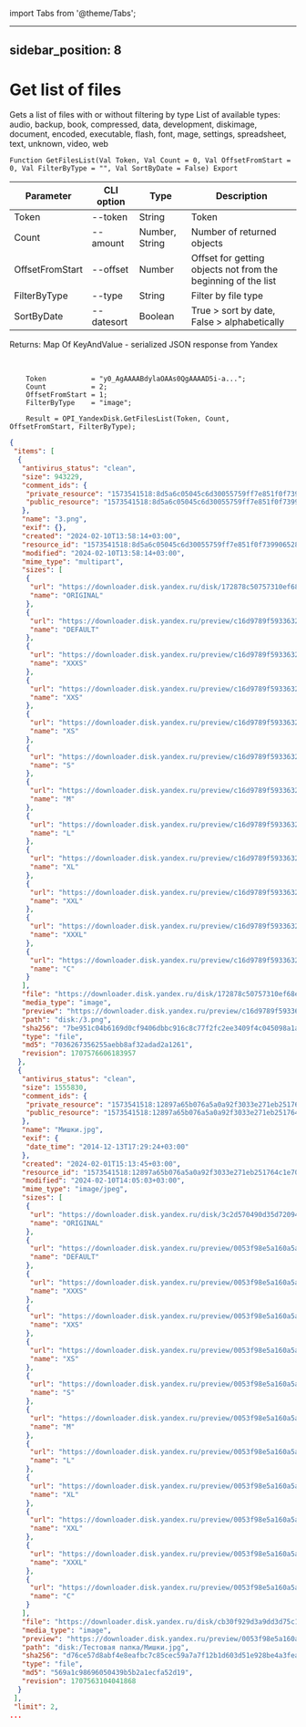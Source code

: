 ﻿import Tabs from '@theme/Tabs';

---
sidebar_position: 8
---

# Get list of files
Gets a list of files with or without filtering by type List of available types: audio, backup, book, compressed, data, development, diskimage, document, encoded, executable, flash, font, mage, settings, spreadsheet, text, unknown, video, web



`Function GetFilesList(Val Token, Val Count = 0, Val OffsetFromStart = 0, Val FilterByType = "", Val SortByDate = False) Export`

  | Parameter | CLI option | Type | Description |
  |-|-|-|-|
  | Token | --token | String | Token |
  | Count | --amount | Number, String | Number of returned objects |
  | OffsetFromStart | --offset | Number | Offset for getting objects not from the beginning of the list |
  | FilterByType | --type | String | Filter by file type |
  | SortByDate | --datesort | Boolean | True > sort by date, False > alphabetically |

  
  Returns:  Map Of KeyAndValue - serialized JSON response from Yandex

<br/>




```bsl title="Code example"
    Token           = "y0_AgAAAABdylaOAAs0QgAAAAD5i-a...";
    Count           = 2;
    OffsetFromStart = 1;
    FilterByType    = "image";

    Result = OPI_YandexDisk.GetFilesList(Token, Count, OffsetFromStart, FilterByType);
```
 



```json title="Result"
{
 "items": [
  {
   "antivirus_status": "clean",
   "size": 943229,
   "comment_ids": {
    "private_resource": "1573541518:8d5a6c05045c6d30055759ff7e851f0f7399065285d5bb05fa17e4496cf40bb2",
    "public_resource": "1573541518:8d5a6c05045c6d30055759ff7e851f0f7399065285d5bb05fa17e4496cf40bb2"
   },
   "name": "3.png",
   "exif": {},
   "created": "2024-02-10T13:58:14+03:00",
   "resource_id": "1573541518:8d5a6c05045c6d30055759ff7e851f0f7399065285d5bb05fa17e4496cf40bb2",
   "modified": "2024-02-10T13:58:14+03:00",
   "mime_type": "multipart",
   "sizes": [
    {
     "url": "https://downloader.disk.yandex.ru/disk/172878c50757310ef68efb6dfbe87df0ed6ee578216f4750f236eb37b4e05646/67065672/gwThwhLBKYvLhQCNnqAHivS6rT4sf9tf_ZJmzmkuDiNdKb0wAuoUZP3xa-RGUkOqgqn8vgvsrYeT6Yzc-yAjmA%3D%3D?uid=1573541518&filename=3.png&disposition=attachment&hash=&limit=0&content_type=multipart&owner_uid=1573541518&fsize=943229&hid=200c348630ee4906d2f7ca6ab71c2248&media_type=image&tknv=v2&etag=7036267356255aebb8af32adad2a1261",
     "name": "ORIGINAL"
    },
    {
     "url": "https://downloader.disk.yandex.ru/preview/c16d9789f5933632ff4b02b3c11bc3c0d0b652c91e648c2fd44e244f70066c43/inf/BosSAbexHFf60TUoCsdh22Gr_8Es4dtgZ04xvb02xNQsPPW1eMxghoiPy_6bf3JAPKipLfpSpuhNnc9i6XsR2A%3D%3D?uid=1573541518&filename=3.png&disposition=inline&hash=&limit=0&content_type=image%2Fjpeg&owner_uid=1573541518&tknv=v2",
     "name": "DEFAULT"
    },
    {
     "url": "https://downloader.disk.yandex.ru/preview/c16d9789f5933632ff4b02b3c11bc3c0d0b652c91e648c2fd44e244f70066c43/inf/BosSAbexHFf60TUoCsdh22Gr_8Es4dtgZ04xvb02xNQsPPW1eMxghoiPy_6bf3JAPKipLfpSpuhNnc9i6XsR2A%3D%3D?uid=1573541518&filename=3.png&disposition=inline&hash=&limit=0&content_type=image%2Fjpeg&owner_uid=1573541518&tknv=v2&size=XXXS&crop=0",
     "name": "XXXS"
    },
    {
     "url": "https://downloader.disk.yandex.ru/preview/c16d9789f5933632ff4b02b3c11bc3c0d0b652c91e648c2fd44e244f70066c43/inf/BosSAbexHFf60TUoCsdh22Gr_8Es4dtgZ04xvb02xNQsPPW1eMxghoiPy_6bf3JAPKipLfpSpuhNnc9i6XsR2A%3D%3D?uid=1573541518&filename=3.png&disposition=inline&hash=&limit=0&content_type=image%2Fjpeg&owner_uid=1573541518&tknv=v2&size=XXS&crop=0",
     "name": "XXS"
    },
    {
     "url": "https://downloader.disk.yandex.ru/preview/c16d9789f5933632ff4b02b3c11bc3c0d0b652c91e648c2fd44e244f70066c43/inf/BosSAbexHFf60TUoCsdh22Gr_8Es4dtgZ04xvb02xNQsPPW1eMxghoiPy_6bf3JAPKipLfpSpuhNnc9i6XsR2A%3D%3D?uid=1573541518&filename=3.png&disposition=inline&hash=&limit=0&content_type=image%2Fjpeg&owner_uid=1573541518&tknv=v2&size=XS&crop=0",
     "name": "XS"
    },
    {
     "url": "https://downloader.disk.yandex.ru/preview/c16d9789f5933632ff4b02b3c11bc3c0d0b652c91e648c2fd44e244f70066c43/inf/BosSAbexHFf60TUoCsdh22Gr_8Es4dtgZ04xvb02xNQsPPW1eMxghoiPy_6bf3JAPKipLfpSpuhNnc9i6XsR2A%3D%3D?uid=1573541518&filename=3.png&disposition=inline&hash=&limit=0&content_type=image%2Fjpeg&owner_uid=1573541518&tknv=v2&size=S&crop=0",
     "name": "S"
    },
    {
     "url": "https://downloader.disk.yandex.ru/preview/c16d9789f5933632ff4b02b3c11bc3c0d0b652c91e648c2fd44e244f70066c43/inf/BosSAbexHFf60TUoCsdh22Gr_8Es4dtgZ04xvb02xNQsPPW1eMxghoiPy_6bf3JAPKipLfpSpuhNnc9i6XsR2A%3D%3D?uid=1573541518&filename=3.png&disposition=inline&hash=&limit=0&content_type=image%2Fjpeg&owner_uid=1573541518&tknv=v2&size=M&crop=0",
     "name": "M"
    },
    {
     "url": "https://downloader.disk.yandex.ru/preview/c16d9789f5933632ff4b02b3c11bc3c0d0b652c91e648c2fd44e244f70066c43/inf/BosSAbexHFf60TUoCsdh22Gr_8Es4dtgZ04xvb02xNQsPPW1eMxghoiPy_6bf3JAPKipLfpSpuhNnc9i6XsR2A%3D%3D?uid=1573541518&filename=3.png&disposition=inline&hash=&limit=0&content_type=image%2Fjpeg&owner_uid=1573541518&tknv=v2&size=L&crop=0",
     "name": "L"
    },
    {
     "url": "https://downloader.disk.yandex.ru/preview/c16d9789f5933632ff4b02b3c11bc3c0d0b652c91e648c2fd44e244f70066c43/inf/BosSAbexHFf60TUoCsdh22Gr_8Es4dtgZ04xvb02xNQsPPW1eMxghoiPy_6bf3JAPKipLfpSpuhNnc9i6XsR2A%3D%3D?uid=1573541518&filename=3.png&disposition=inline&hash=&limit=0&content_type=image%2Fjpeg&owner_uid=1573541518&tknv=v2&size=XL&crop=0",
     "name": "XL"
    },
    {
     "url": "https://downloader.disk.yandex.ru/preview/c16d9789f5933632ff4b02b3c11bc3c0d0b652c91e648c2fd44e244f70066c43/inf/BosSAbexHFf60TUoCsdh22Gr_8Es4dtgZ04xvb02xNQsPPW1eMxghoiPy_6bf3JAPKipLfpSpuhNnc9i6XsR2A%3D%3D?uid=1573541518&filename=3.png&disposition=inline&hash=&limit=0&content_type=image%2Fjpeg&owner_uid=1573541518&tknv=v2&size=XXL&crop=0",
     "name": "XXL"
    },
    {
     "url": "https://downloader.disk.yandex.ru/preview/c16d9789f5933632ff4b02b3c11bc3c0d0b652c91e648c2fd44e244f70066c43/inf/BosSAbexHFf60TUoCsdh22Gr_8Es4dtgZ04xvb02xNQsPPW1eMxghoiPy_6bf3JAPKipLfpSpuhNnc9i6XsR2A%3D%3D?uid=1573541518&filename=3.png&disposition=inline&hash=&limit=0&content_type=image%2Fjpeg&owner_uid=1573541518&tknv=v2&size=XXXL&crop=0",
     "name": "XXXL"
    },
    {
     "url": "https://downloader.disk.yandex.ru/preview/c16d9789f5933632ff4b02b3c11bc3c0d0b652c91e648c2fd44e244f70066c43/inf/BosSAbexHFf60TUoCsdh22Gr_8Es4dtgZ04xvb02xNQsPPW1eMxghoiPy_6bf3JAPKipLfpSpuhNnc9i6XsR2A%3D%3D?uid=1573541518&filename=3.png&disposition=inline&hash=&limit=0&content_type=image%2Fjpeg&owner_uid=1573541518&tknv=v2&size=S&crop=0",
     "name": "C"
    }
   ],
   "file": "https://downloader.disk.yandex.ru/disk/172878c50757310ef68efb6dfbe87df0ed6ee578216f4750f236eb37b4e05646/67065672/gwThwhLBKYvLhQCNnqAHivS6rT4sf9tf_ZJmzmkuDiNdKb0wAuoUZP3xa-RGUkOqgqn8vgvsrYeT6Yzc-yAjmA%3D%3D?uid=1573541518&filename=3.png&disposition=attachment&hash=&limit=0&content_type=multipart&owner_uid=1573541518&fsize=943229&hid=200c348630ee4906d2f7ca6ab71c2248&media_type=image&tknv=v2&etag=7036267356255aebb8af32adad2a1261",
   "media_type": "image",
   "preview": "https://downloader.disk.yandex.ru/preview/c16d9789f5933632ff4b02b3c11bc3c0d0b652c91e648c2fd44e244f70066c43/inf/BosSAbexHFf60TUoCsdh22Gr_8Es4dtgZ04xvb02xNQsPPW1eMxghoiPy_6bf3JAPKipLfpSpuhNnc9i6XsR2A%3D%3D?uid=1573541518&filename=3.png&disposition=inline&hash=&limit=0&content_type=image%2Fjpeg&owner_uid=1573541518&tknv=v2&size=S&crop=0",
   "path": "disk:/3.png",
   "sha256": "7be951c04b6169d0cf9406dbbc916c8c77f2fc2ee3409f4c045098a1ae19e13a",
   "type": "file",
   "md5": "7036267356255aebb8af32adad2a1261",
   "revision": 1707576606183957
  },
  {
   "antivirus_status": "clean",
   "size": 1555830,
   "comment_ids": {
    "private_resource": "1573541518:12897a65b076a5a0a92f3033e271eb251764c1e70ba590f383d55c3da7ef8c60",
    "public_resource": "1573541518:12897a65b076a5a0a92f3033e271eb251764c1e70ba590f383d55c3da7ef8c60"
   },
   "name": "Мишки.jpg",
   "exif": {
    "date_time": "2014-12-13T17:29:24+03:00"
   },
   "created": "2024-02-01T15:13:45+03:00",
   "resource_id": "1573541518:12897a65b076a5a0a92f3033e271eb251764c1e70ba590f383d55c3da7ef8c60",
   "modified": "2024-02-10T14:05:03+03:00",
   "mime_type": "image/jpeg",
   "sizes": [
    {
     "url": "https://downloader.disk.yandex.ru/disk/3c2d570490d35d7209453d295cc8897595d757a8cf889e65faa9a01a302b7c66/67065672/YCWwIV93r7kdvdgkpYJf7GJbR3ANcQde87h7hiBT0GgAoFo_n3KO9GXq2HWzSWwrwox97L651eAD93T19uJnow%3D%3D?uid=1573541518&filename=%D0%9C%D0%B8%D1%88%D0%BA%D0%B8.jpg&disposition=inline&hash=&limit=0&content_type=image%2Fjpeg&owner_uid=1573541518&fsize=1555830&hid=d4562df88a4f7d98d8aa94e30de24c09&media_type=image&tknv=v2&etag=569a1c98696050439b5b2a1ecfa52d19",
     "name": "ORIGINAL"
    },
    {
     "url": "https://downloader.disk.yandex.ru/preview/0053f98e5a160a5ac87edf75174e8881491b359379323f8c8325378a7c9c5a85/inf/fwhLIia_-zlk2uITaqxgbGJbR3ANcQde87h7hiBT0GhEI8fhcC9IFRIL8W4OBV0J-yLh1Ds-lBckf41RQO7cPQ%3D%3D?uid=1573541518&filename=%D0%9C%D0%B8%D1%88%D0%BA%D0%B8.jpg&disposition=inline&hash=&limit=0&content_type=image%2Fjpeg&owner_uid=1573541518&tknv=v2",
     "name": "DEFAULT"
    },
    {
     "url": "https://downloader.disk.yandex.ru/preview/0053f98e5a160a5ac87edf75174e8881491b359379323f8c8325378a7c9c5a85/inf/fwhLIia_-zlk2uITaqxgbGJbR3ANcQde87h7hiBT0GhEI8fhcC9IFRIL8W4OBV0J-yLh1Ds-lBckf41RQO7cPQ%3D%3D?uid=1573541518&filename=%D0%9C%D0%B8%D1%88%D0%BA%D0%B8.jpg&disposition=inline&hash=&limit=0&content_type=image%2Fjpeg&owner_uid=1573541518&tknv=v2&size=XXXS&crop=0",
     "name": "XXXS"
    },
    {
     "url": "https://downloader.disk.yandex.ru/preview/0053f98e5a160a5ac87edf75174e8881491b359379323f8c8325378a7c9c5a85/inf/fwhLIia_-zlk2uITaqxgbGJbR3ANcQde87h7hiBT0GhEI8fhcC9IFRIL8W4OBV0J-yLh1Ds-lBckf41RQO7cPQ%3D%3D?uid=1573541518&filename=%D0%9C%D0%B8%D1%88%D0%BA%D0%B8.jpg&disposition=inline&hash=&limit=0&content_type=image%2Fjpeg&owner_uid=1573541518&tknv=v2&size=XXS&crop=0",
     "name": "XXS"
    },
    {
     "url": "https://downloader.disk.yandex.ru/preview/0053f98e5a160a5ac87edf75174e8881491b359379323f8c8325378a7c9c5a85/inf/fwhLIia_-zlk2uITaqxgbGJbR3ANcQde87h7hiBT0GhEI8fhcC9IFRIL8W4OBV0J-yLh1Ds-lBckf41RQO7cPQ%3D%3D?uid=1573541518&filename=%D0%9C%D0%B8%D1%88%D0%BA%D0%B8.jpg&disposition=inline&hash=&limit=0&content_type=image%2Fjpeg&owner_uid=1573541518&tknv=v2&size=XS&crop=0",
     "name": "XS"
    },
    {
     "url": "https://downloader.disk.yandex.ru/preview/0053f98e5a160a5ac87edf75174e8881491b359379323f8c8325378a7c9c5a85/inf/fwhLIia_-zlk2uITaqxgbGJbR3ANcQde87h7hiBT0GhEI8fhcC9IFRIL8W4OBV0J-yLh1Ds-lBckf41RQO7cPQ%3D%3D?uid=1573541518&filename=%D0%9C%D0%B8%D1%88%D0%BA%D0%B8.jpg&disposition=inline&hash=&limit=0&content_type=image%2Fjpeg&owner_uid=1573541518&tknv=v2&size=S&crop=0",
     "name": "S"
    },
    {
     "url": "https://downloader.disk.yandex.ru/preview/0053f98e5a160a5ac87edf75174e8881491b359379323f8c8325378a7c9c5a85/inf/fwhLIia_-zlk2uITaqxgbGJbR3ANcQde87h7hiBT0GhEI8fhcC9IFRIL8W4OBV0J-yLh1Ds-lBckf41RQO7cPQ%3D%3D?uid=1573541518&filename=%D0%9C%D0%B8%D1%88%D0%BA%D0%B8.jpg&disposition=inline&hash=&limit=0&content_type=image%2Fjpeg&owner_uid=1573541518&tknv=v2&size=M&crop=0",
     "name": "M"
    },
    {
     "url": "https://downloader.disk.yandex.ru/preview/0053f98e5a160a5ac87edf75174e8881491b359379323f8c8325378a7c9c5a85/inf/fwhLIia_-zlk2uITaqxgbGJbR3ANcQde87h7hiBT0GhEI8fhcC9IFRIL8W4OBV0J-yLh1Ds-lBckf41RQO7cPQ%3D%3D?uid=1573541518&filename=%D0%9C%D0%B8%D1%88%D0%BA%D0%B8.jpg&disposition=inline&hash=&limit=0&content_type=image%2Fjpeg&owner_uid=1573541518&tknv=v2&size=L&crop=0",
     "name": "L"
    },
    {
     "url": "https://downloader.disk.yandex.ru/preview/0053f98e5a160a5ac87edf75174e8881491b359379323f8c8325378a7c9c5a85/inf/fwhLIia_-zlk2uITaqxgbGJbR3ANcQde87h7hiBT0GhEI8fhcC9IFRIL8W4OBV0J-yLh1Ds-lBckf41RQO7cPQ%3D%3D?uid=1573541518&filename=%D0%9C%D0%B8%D1%88%D0%BA%D0%B8.jpg&disposition=inline&hash=&limit=0&content_type=image%2Fjpeg&owner_uid=1573541518&tknv=v2&size=XL&crop=0",
     "name": "XL"
    },
    {
     "url": "https://downloader.disk.yandex.ru/preview/0053f98e5a160a5ac87edf75174e8881491b359379323f8c8325378a7c9c5a85/inf/fwhLIia_-zlk2uITaqxgbGJbR3ANcQde87h7hiBT0GhEI8fhcC9IFRIL8W4OBV0J-yLh1Ds-lBckf41RQO7cPQ%3D%3D?uid=1573541518&filename=%D0%9C%D0%B8%D1%88%D0%BA%D0%B8.jpg&disposition=inline&hash=&limit=0&content_type=image%2Fjpeg&owner_uid=1573541518&tknv=v2&size=XXL&crop=0",
     "name": "XXL"
    },
    {
     "url": "https://downloader.disk.yandex.ru/preview/0053f98e5a160a5ac87edf75174e8881491b359379323f8c8325378a7c9c5a85/inf/fwhLIia_-zlk2uITaqxgbGJbR3ANcQde87h7hiBT0GhEI8fhcC9IFRIL8W4OBV0J-yLh1Ds-lBckf41RQO7cPQ%3D%3D?uid=1573541518&filename=%D0%9C%D0%B8%D1%88%D0%BA%D0%B8.jpg&disposition=inline&hash=&limit=0&content_type=image%2Fjpeg&owner_uid=1573541518&tknv=v2&size=XXXL&crop=0",
     "name": "XXXL"
    },
    {
     "url": "https://downloader.disk.yandex.ru/preview/0053f98e5a160a5ac87edf75174e8881491b359379323f8c8325378a7c9c5a85/inf/fwhLIia_-zlk2uITaqxgbGJbR3ANcQde87h7hiBT0GhEI8fhcC9IFRIL8W4OBV0J-yLh1Ds-lBckf41RQO7cPQ%3D%3D?uid=1573541518&filename=%D0%9C%D0%B8%D1%88%D0%BA%D0%B8.jpg&disposition=inline&hash=&limit=0&content_type=image%2Fjpeg&owner_uid=1573541518&tknv=v2&size=S&crop=0",
     "name": "C"
    }
   ],
   "file": "https://downloader.disk.yandex.ru/disk/cb30f929d3a9dd3d75c17d74642eab5cd03f2e0c55b6e49e4f76d3a9ef213bde/67065672/YCWwIV93r7kdvdgkpYJf7GJbR3ANcQde87h7hiBT0GgAoFo_n3KO9GXq2HWzSWwrwox97L651eAD93T19uJnow%3D%3D?uid=1573541518&filename=%D0%9C%D0%B8%D1%88%D0%BA%D0%B8.jpg&disposition=attachment&hash=&limit=0&content_type=image%2Fjpeg&owner_uid=1573541518&fsize=1555830&hid=d4562df88a4f7d98d8aa94e30de24c09&media_type=image&tknv=v2&etag=569a1c98696050439b5b2a1ecfa52d19",
   "media_type": "image",
   "preview": "https://downloader.disk.yandex.ru/preview/0053f98e5a160a5ac87edf75174e8881491b359379323f8c8325378a7c9c5a85/inf/fwhLIia_-zlk2uITaqxgbGJbR3ANcQde87h7hiBT0GhEI8fhcC9IFRIL8W4OBV0J-yLh1Ds-lBckf41RQO7cPQ%3D%3D?uid=1573541518&filename=%D0%9C%D0%B8%D1%88%D0%BA%D0%B8.jpg&disposition=inline&hash=&limit=0&content_type=image%2Fjpeg&owner_uid=1573541518&tknv=v2&size=S&crop=0",
   "path": "disk:/Тестовая папка/Мишки.jpg",
   "sha256": "d76ce57d8abf4e8eafbc7c85cec59a7a7f12b1d603d51e928be4a3fea0f6817c",
   "type": "file",
   "md5": "569a1c98696050439b5b2a1ecfa52d19",
   "revision": 1707563104041868
  }
 ],
 "limit": 2,
...
```
